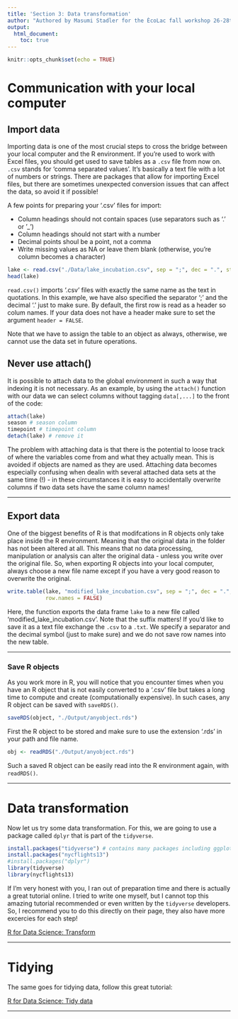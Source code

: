 ```yaml
---
title: 'Section 3: Data transformation'
author: "Authored by Masumi Stadler for the ÈcoLac fall workshop 26-28th October 2018"
output: 
  html_document:
    toc: true
---
```


```r
knitr::opts_chunk$set(echo = TRUE)
```

# Communication with your local computer

## Import data
Importing data is one of the most crucial steps to cross the bridge between your local computer and the R environment. If you're used to work with Excel files, you should get used to save tables as a `.csv` file from now on. `.csv` stands for 'comma separated values'. It's basically a text file with a lot of numbers or strings. There are packages that allow for importing Excel files, but there are sometimes unexpected conversion issues that can affect the data, so avoid it if possible!

A few points for preparing your '.csv' files for import:

* Column headings should not contain spaces (use separators such as '.' or '_')
* Column headings should not start with a number
* Decimal points shoul be a point, not a comma
* Write missing values as NA or leave them blank (otherwise, you're column becomes a character)

```r
lake <- read.csv("./Data/lake_incubation.csv", sep = ";", dec = ".", stringsAsFactors = F)
head(lake)
```

`read.csv()` imports '.csv' files with exactly the same name as the text in quotations. In this example, we have also specified the separator ';' and the decimal '.' just to make sure. By default, the first row is read as a header so colum names. If your data does not have a header make sure to set the argument `header = FALSE`.

Note that we have to assign the table to an object as always, otherwise, we cannot use the data set in future operations.

## Never use attach()
It is possible to attach data to the global environment in such a way that indexing it is not necessary. As an example, by using the `attach()` function with our data we can select columns without tagging `data[,...]` to the front of the code:

```r
attach(lake)
season # season column
timepoint # timepoint column
detach(lake) # remove it
```

The problem with attaching data is that there is the potential to loose track of where the variables come from and what they actually mean. This is avoided if objects are named as they are used. Attaching data becomes especially confusing when dealin with several attached data sets at the same time (!) - in these circumstances it is easy to accidentally overwrite columns if two data sets have the same column names!

---

## Export data

One of the biggest benefits of R is that modifcations in R objects only take place inside the R environment. Meaning that the original data in the folder has not been altered at all. This means that no data processing, manipulation or analysis can alter the original data - unless you write over the original file. So, when exporting R objects into your local computer, always choose a new file name except if you have a very good reason to overwrite the original.

```r
write.table(lake, "modified_lake_incubation.csv", sep = ";", dec = ".",
            row.names = FALSE)
```

Here, the function exports the data frame `lake` to a new file called 'modified_lake_incubation.csv'. Note that the suffix matters! If you'd like to save it as a text file exchange the `.csv` to a `.txt`. We specify a separator and the decimal symbol (just to make sure) and we do not save row names into the new table.

---

### Save R objects

As you work more in R, you will notice that you encounter times when you have an R object that is not easily converted to a '.csv' file but takes a long time to compute and create (computationally expensive). In such cases, any R object can be saved with `saveRDS()`.

```r
saveRDS(object, "./Output/anyobject.rds")
```

First the R object to be stored and make sure to use the extension '.rds' in your path and file name.

```r
obj <- readRDS("./Output/anyobject.rds")
```

Such a saved R object can be easily read into the R environment again, with `readRDS()`.

---

# Data transformation

Now let us try some data transformation. For this, we are going to use a package called `dplyr` that is part of the `tidyverse`.

```r
install.packages("tidyverse") # contains many packages including ggplot2 and dplyr
install.packages("nycflights13")
#install.packages("dplyr")
library(tidyverse)
library(nycflights13)
```

If I'm very honest with you, I ran out of preparation time and there is actually a great tutorial online. I tried to write one myself, but I cannot top this amazing tutorial recommended or even written by the `tidyverse` developers. So, I recommend you to do this directly on their page, they also have more excercies for each step!

[R for Data Science: Transform](https://r4ds.had.co.nz/transform.html)

---

# Tidying

The same goes for tidying data, follow this great tutorial:

[R for Data Science: Tidy data](https://r4ds.had.co.nz/tidy-data.html)

---

